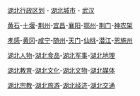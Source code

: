 [[:Category:湖北行政区划|湖北行政区划]] - [[:Category:湖北城市|湖北城市]] - [[:Category:武汉|武汉]]

[[:Category:黄石|黄石]]-[[:Category:十堰|十堰]]-[[:Category:荆州|荆州]]-[[:Category:宜昌|宜昌]]-[[:Category:襄阳|襄阳]]-[[:Category:鄂州|鄂州]]-[[:Category:荆门|荆门]]-[[:Category:神农架|神农架]]

[[:Category:孝感|孝感]]-[[:Category:黄冈|黄冈]]-[[:Category:咸宁|咸宁]]-[[:Category:随州|随州]]-[[:Category:天门市|天门]]-[[:Category:仙桃市|仙桃]]-[[:Category:潜江市|潜江]]-[[:Category:恩施州|恩施州]]

[[:Category:湖北人|湖北人物]]-[[:Category:湖北食品|湖北食品]]-[[:Category:湖北军事|湖北军事]]-[[:Category:湖北地理|湖北地理]]

[[:Category:湖北教育|湖北教育]]-[[:Category:湖北文化|湖北文化]]-[[:Category:湖北文物|湖北文物]]-[[:Category:湖北媒体|湖北媒体]]

[[:Category:湖北宗教|湖北宗教]]-[[:Category:湖北旅游|湖北旅游]]-[[:Category:湖北经济|湖北经济]]-[[:Category:湖北交通|湖北交通]]